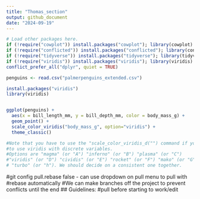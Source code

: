 ```yaml
---
title: "Thomas_section"
output: github_document
date: "2024-09-19"
---
```


```r
# Load other packages here.
if (!require("cowplot")) install.packages("cowplot"); library(cowplot)
if (!require("conflicted")) install.packages("conflicted"); library(conflicted) # For dealing with conflicts
if (!require("tidyverse")) install.packages("tidyverse"); library(tidyverse)# For everything
if (!require("viridis")) install.packages("viridis"); library(viridis)
conflict_prefer_all("dplyr", quiet = TRUE)
```


```r
penguins <- read.csv("palmerpenguins_extended.csv")


```

```r

install.packages("viridis")
library(viridis)


ggplot(penguins) +
  aes(x = bill_length_mm, y = bill_depth_mm, color = body_mass_g) +
  geom_point() + 
  scale_color_viridis("body_mass_g", option="viridis") +
  theme_classic()

#Note that you have to use the "scale_color_viridis_d("") command if you want 
#to use viridis with discrete variables.
#Options are "magma" (or "A") "inferno" (or "B") "plasma" (or "C") 
#"viridis" (or "D") "cividis" (or "E") "rocket" (or "F") "mako" (or "G") and 
# "turbo" (or "h"). We should decide on a consistent one together. 
```


#git config pull.rebase false - can use dropdown on pull menu to pull with 
#rebase automatically
#We can make branches off the project to prevent conflicts until the end 
## Guidelines:
#pull before starting to work/edit

